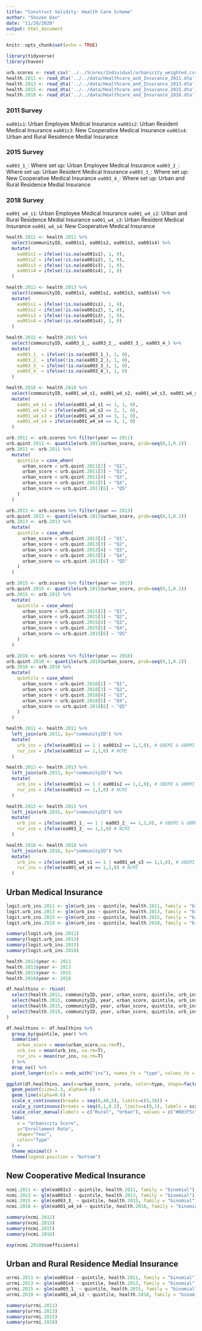 ```yaml
---
title: "Construct Validity: Health Care Scheme"
author: "Shozen Dan"
date: "11/28/2020"
output: html_document
---
```


```r
knitr::opts_chunk$set(echo = TRUE)
```

```r
library(tidyverse)
library(haven)
```

```r
urb.scores <- read_csv('../../Scores/Individual/urbanicity_weighted.csv')
health.2011 <- read_dta('../../data/Healthcare_and_Insurance_2011.dta')
health.2013 <- read_dta('../../data/Healthcare_and_Insurance_2013.dta')
health.2015 <- read_dta('../../data/Healthcare_and_Insurance_2015.dta')
health.2018 <- read_dta('../../data/Healthcare_and_Insurance_2018.dta')
```

### 2011 Survey
`ea001s1`: Urban Employee Medical Insurance
`ea001s2`: Urban Resident Medical Insurance
`ea001s3`: New Cooperative Medical Insurance
`ea001s4`: Urban and Rural Residence Medial Insurance

### 2015 Survey
`ea003_1_`: Where set up: Urban Employee Medical Insurance
`ea003_2_`: Where set up: Urban Resident Medical Insurance
`ea003_3_`: Where set up: New Cooperative Medical Insurance
`ea003_4_`: Where set up: Urban and Rural Residence Medial Insurance

### 2018 Survey
`ea001_w4_s1`: Urban Employee Medical Insurance
`ea001_w4_s2`: Urban and Rural Residence Medial Insurance
`ea001_w4_s3`: Urban Resident Medical Insurance
`ea001_w4_s4`: New Cooperative Medical Insurance

```r
health.2011 <- health.2011 %>% 
  select(communityID, ea001s1, ea001s2, ea001s3, ea001s4) %>% 
  mutate(
    ea001s1 = ifelse(!is.na(ea001s1), 1, 0),
    ea001s2 = ifelse(!is.na(ea001s2), 1, 0),
    ea001s3 = ifelse(!is.na(ea001s3), 1, 0),
    ea001s4 = ifelse(!is.na(ea001s4), 1, 0)
  )

health.2013 <- health.2013 %>% 
  select(communityID, ea001s1, ea001s2, ea001s3, ea001s4) %>% 
  mutate(
    ea001s1 = ifelse(!is.na(ea001s1), 1, 0),
    ea001s2 = ifelse(!is.na(ea001s2), 1, 0),
    ea001s3 = ifelse(!is.na(ea001s3), 1, 0),
    ea001s4 = ifelse(!is.na(ea001s4), 1, 0)
  )

health.2015 <- health.2015 %>% 
  select(communityID, ea003_1_, ea003_2_, ea003_3_, ea003_4_) %>% 
  mutate(
    ea003_1_ = ifelse(!is.na(ea003_1_), 1, 0),
    ea003_2_ = ifelse(!is.na(ea003_2_), 1, 0),
    ea003_3_ = ifelse(!is.na(ea003_3_), 1, 0),
    ea003_4_ = ifelse(!is.na(ea003_4_), 1, 0)
  )

health.2018 <- health.2018 %>% 
  select(communityID, ea001_w4_s1, ea001_w4_s2, ea001_w4_s3, ea001_w4_s4) %>% 
  mutate(
    ea001_w4_s1 = ifelse(ea001_w4_s1 == 1, 1, 0),
    ea001_w4_s2 = ifelse(ea001_w4_s2 == 2, 1, 0),
    ea001_w4_s3 = ifelse(ea001_w4_s3 == 3, 1, 0),
    ea001_w4_s4 = ifelse(ea001_w4_s4 == 4, 1, 0)
  )
```

```r
urb.2011 <- urb.scores %>% filter(year == 2011)
urb.quint.2011 <- quantile(urb.2011$urban_score, prob=seq(0,1,0.2))
urb.2011 <- urb.2011 %>% 
  mutate(
    quintile = case_when(
      urban_score < urb.quint.2011[2] ~ "Q1",
      urban_score < urb.quint.2011[3] ~ "Q2",
      urban_score < urb.quint.2011[4] ~ "Q3",
      urban_score < urb.quint.2011[5] ~ "Q4",
      urban_score <= urb.quint.2011[6] ~ "Q5"
    )
  )

urb.2013 <- urb.scores %>% filter(year == 2013)
urb.quint.2013 <- quantile(urb.2013$urban_score, prob=seq(0,1,0.2))
urb.2013 <- urb.2013 %>% 
  mutate(
    quintile = case_when(
      urban_score < urb.quint.2013[2] ~ "Q1",
      urban_score < urb.quint.2013[3] ~ "Q2",
      urban_score < urb.quint.2013[4] ~ "Q3",
      urban_score < urb.quint.2013[5] ~ "Q4",
      urban_score <= urb.quint.2013[6] ~ "Q5"
    )
  )

urb.2015 <- urb.scores %>% filter(year == 2015)
urb.quint.2015 <- quantile(urb.2015$urban_score, prob=seq(0,1,0.2))
urb.2015 <- urb.2015 %>% 
  mutate(
    quintile = case_when(
      urban_score < urb.quint.2015[2] ~ "Q1",
      urban_score < urb.quint.2015[3] ~ "Q2",
      urban_score < urb.quint.2015[4] ~ "Q3",
      urban_score < urb.quint.2015[5] ~ "Q4",
      urban_score <= urb.quint.2015[6] ~ "Q5"
    )
  )

urb.2018 <- urb.scores %>% filter(year == 2018)
urb.quint.2018 <- quantile(urb.2018$urban_score, prob=seq(0,1,0.2))
urb.2018 <- urb.2018 %>% 
  mutate(
    quintile = case_when(
      urban_score < urb.quint.2018[2] ~ "Q1",
      urban_score < urb.quint.2018[3] ~ "Q2",
      urban_score < urb.quint.2018[4] ~ "Q3",
      urban_score < urb.quint.2018[5] ~ "Q4",
      urban_score <= urb.quint.2018[6] ~ "Q5"
    )
  )

health.2011 <- health.2011 %>% 
  left_join(urb.2011, by="communityID") %>% 
  mutate(
    urb_ins = ifelse(ea001s1 == 1 | ea001s2 == 1,1,0), # UBEMI & UBRMI
    rur_ins = ifelse(ea001s3 == 1,1,0) # NCMI
  )

health.2013 <- health.2013 %>% 
  left_join(urb.2013, by="communityID") %>% 
  mutate(
    urb_ins = ifelse(ea001s1 == 1 | ea001s2 == 1,1,0), # UBEMI & UBRMI
    rur_ins = ifelse(ea001s3 == 1,1,0) # NCMI
  )

health.2015 <- health.2015 %>% 
  left_join(urb.2015, by="communityID") %>% 
  mutate(
    urb_ins = ifelse(ea003_1_ == 1 | ea003_2_ == 1,1,0), # UBEMI & UBRMI
    rur_ins = ifelse(ea003_3_ == 1,1,0) # NCMI
  )

health.2018 <- health.2018 %>% 
  left_join(urb.2018, by="communityID") %>% 
  mutate(
    urb_ins = ifelse(ea001_w4_s1 == 1 | ea001_w4_s3 == 1,1,0), # UBEMI & UBRMI
    rur_ins = ifelse(ea001_w4_s4 == 1,1,0) # NCMI
  )
```

## Urban Medical Insurance
```r
logit.urb_ins.2011 <- glm(urb_ins ~ quintile, health.2011, family = "binomial")
logit.urb_ins.2013 <- glm(urb_ins ~ quintile, health.2013, family = "binomial")
logit.urb_ins.2015 <- glm(urb_ins ~ quintile, health.2015, family = "binomial")
logit.urb_ins.2018 <- glm(urb_ins ~ quintile, health.2018, family = "binomial")

summary(logit.urb_ins.2011)
summary(logit.urb_ins.2013)
summary(logit.urb_ins.2015)
summary(logit.urb_ins.2018)
```

```r
health.2011$year <- 2011
health.2013$year <- 2013
health.2015$year <- 2015
health.2018$year <- 2018

df.healthins <- rbind(
  select(health.2011, communityID, year, urban_score, quintile, urb_ins, rur_ins),
  select(health.2013, communityID, year, urban_score, quintile, urb_ins, rur_ins),
  select(health.2015, communityID, year, urban_score, quintile, urb_ins, rur_ins),
  select(health.2018, communityID, year, urban_score, quintile, urb_ins, rur_ins)
)

df.healthins <- df.healthins %>% 
  group_by(quintile, year) %>% 
  summarise(
    urban_score = mean(urban_score,na.rm=T),
    urb_ins = mean(urb_ins, na.rm=T),
    rur_ins = mean(rur_ins, na.rm=T)
  ) %>% 
  drop_na() %>% 
  pivot_longer(cols = ends_with("ins"), names_to = "type", values_to = "rate")

ggplot(df.healthins, aes(x=urban_score, y=rate, color=type, shape=factor(year))) + 
  geom_point(size=2.3, alpha=0.8) + 
  geom_line(alpha=0.6) + 
  scale_x_continuous(breaks = seq(0,40,5), limits=c(5,38)) + 
  scale_y_continuous(breaks = seq(0,1,0.2), limits=c(0,1), labels = scales::percent_format(accuracy = 5L)) + 
  scale_color_manual(labels = c("Rural", "Urban"), values = c("#003f5c", "#ffa600")) + 
  labs(
    x = "Urbanicity Score", 
    y="Enrollement Rate",
    shape="Year",
    color="Type"
  ) + 
  theme_minimal() + 
  theme(legend.position = "bottom")
```


## New Cooperative Medical Insurance
```r
ncmi.2011 <- glm(ea001s3 ~ quintile, health.2011, family = "binomial")
ncmi.2013 <- glm(ea001s3 ~ quintile, health.2013, family = "binomial")
ncmi.2015 <- glm(ea003_3_ ~ quintile, health.2015, family = "binomial")
ncmi.2018 <- glm(ea001_w4_s4 ~ quintile, health.2018, family = "binomial")

summary(ncmi.2011)
summary(ncmi.2013)
summary(ncmi.2015)
summary(ncmi.2018)

exp(ncmi.2018$coefficients)
```

## Urban and Rural Residence Medial Insurance
```r
urrmi.2011 <- glm(ea001s4 ~ quintile, health.2011, family = "binomial")
urrmi.2013 <- glm(ea001s4 ~ quintile, health.2013, family = "binomial")
urrmi.2015 <- glm(ea003_1_ ~ quintile, health.2015, family = "binomial")
urrmi.2018 <- glm(ea001_w4_s2 ~ quintile, health.2018, family = "binomial")

summary(urrmi.2011)
summary(urrmi.2013)
summary(urrmi.2015)
summary(urrmi.2018)
```

